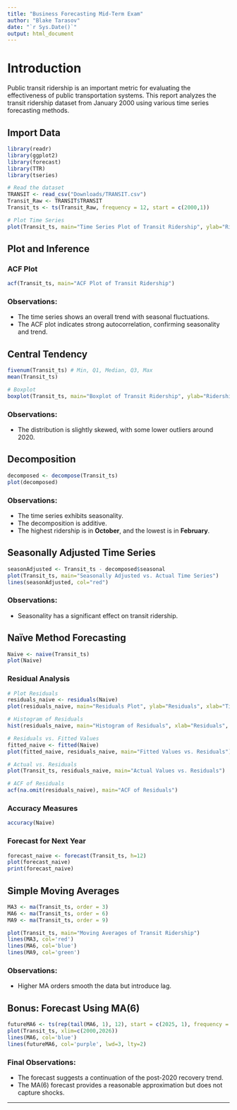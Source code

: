 ```yaml
---
title: "Business Forecasting Mid-Term Exam"
author: "Blake Tarasov"
date: "`r Sys.Date()`"
output: html_document
---
```


# **Introduction**
Public transit ridership is an important metric for evaluating the effectiveness of public transportation systems. This report analyzes the transit ridership dataset from January 2000 using various time series forecasting methods.

## **Import Data**
```r
library(readr)
library(ggplot2)
library(forecast)
library(TTR)
library(tseries)

# Read the dataset
TRANSIT <- read_csv("Downloads/TRANSIT.csv")
Transit_Raw <- TRANSIT$TRANSIT
Transit_ts <- ts(Transit_Raw, frequency = 12, start = c(2000,1))

# Plot Time Series
plot(Transit_ts, main="Time Series Plot of Transit Ridership", ylab="Ridership", xlab="Year")
```

## **Plot and Inference**
### **ACF Plot**
```r
acf(Transit_ts, main="ACF Plot of Transit Ridership")
```
### **Observations:**
- The time series shows an overall trend with seasonal fluctuations.
- The ACF plot indicates strong autocorrelation, confirming seasonality and trend.

## **Central Tendency**
```r
fivenum(Transit_ts) # Min, Q1, Median, Q3, Max
mean(Transit_ts)

# Boxplot
boxplot(Transit_ts, main="Boxplot of Transit Ridership", ylab="Ridership")
```
### **Observations:**
- The distribution is slightly skewed, with some lower outliers around 2020.

## **Decomposition**
```r
decomposed <- decompose(Transit_ts)
plot(decomposed)
```
### **Observations:**
- The time series exhibits seasonality.
- The decomposition is additive.
- The highest ridership is in **October**, and the lowest is in **February**.

## **Seasonally Adjusted Time Series**
```r
seasonAdjusted <- Transit_ts - decomposed$seasonal
plot(Transit_ts, main="Seasonally Adjusted vs. Actual Time Series")
lines(seasonAdjusted, col="red")
```
### **Observations:**
- Seasonality has a significant effect on transit ridership.

## **Naïve Method Forecasting**
```r
Naive <- naive(Transit_ts)
plot(Naive)
```
### **Residual Analysis**
```r
# Plot Residuals
residuals_naive <- residuals(Naive)
plot(residuals_naive, main="Residuals Plot", ylab="Residuals", xlab="Time")

# Histogram of Residuals
hist(residuals_naive, main="Histogram of Residuals", xlab="Residuals", col="gray")

# Residuals vs. Fitted Values
fitted_naive <- fitted(Naive)
plot(fitted_naive, residuals_naive, main="Fitted Values vs. Residuals")

# Actual vs. Residuals
plot(Transit_ts, residuals_naive, main="Actual Values vs. Residuals")

# ACF of Residuals
acf(na.omit(residuals_naive), main="ACF of Residuals")
```
### **Accuracy Measures**
```r
accuracy(Naive)
```
### **Forecast for Next Year**
```r
forecast_naive <- forecast(Transit_ts, h=12)
plot(forecast_naive)
print(forecast_naive)
```

## **Simple Moving Averages**
```r
MA3 <- ma(Transit_ts, order = 3)
MA6 <- ma(Transit_ts, order = 6)
MA9 <- ma(Transit_ts, order = 9)

plot(Transit_ts, main="Moving Averages of Transit Ridership")
lines(MA3, col='red')
lines(MA6, col='blue')
lines(MA9, col='green')
```
### **Observations:**
- Higher MA orders smooth the data but introduce lag.

## **Bonus: Forecast Using MA(6)**
```r
futureMA6 <- ts(rep(tail(MA6, 1), 12), start = c(2025, 1), frequency = 12)
plot(Transit_ts, xlim=c(2000,2026))
lines(MA6, col='blue')
lines(futureMA6, col='purple', lwd=3, lty=2)
```
### **Final Observations:**
- The forecast suggests a continuation of the post-2020 recovery trend.
- The MA(6) forecast provides a reasonable approximation but does not capture shocks.

---